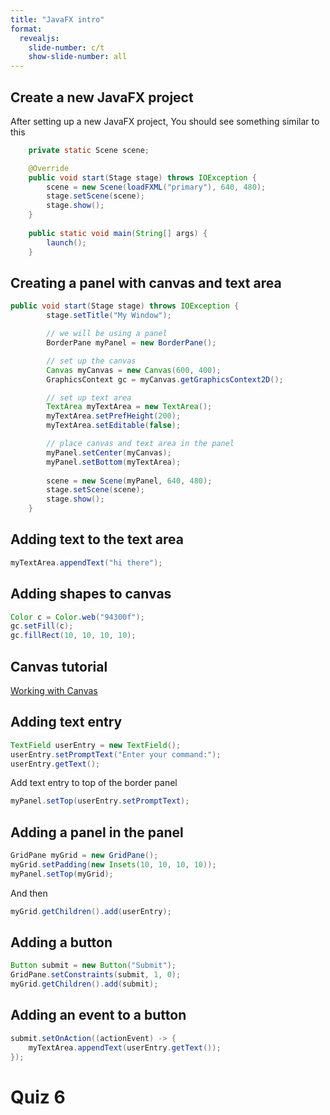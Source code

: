 ```yaml
---
title: "JavaFX intro"
format:
  revealjs:
    slide-number: c/t
    show-slide-number: all
---
```


## Create a new JavaFX project

After setting up a new JavaFX project, You should see something similar to this

```java
    private static Scene scene;

    @Override
    public void start(Stage stage) throws IOException {
        scene = new Scene(loadFXML("primary"), 640, 480);
        stage.setScene(scene);
        stage.show();
    }
    
    public static void main(String[] args) {
        launch();
    }
```

## Creating a panel with canvas and text area

```java
public void start(Stage stage) throws IOException {
        stage.setTitle("My Window");

        // we will be using a panel
        BorderPane myPanel = new BorderPane();

        // set up the canvas
        Canvas myCanvas = new Canvas(600, 400);
        GraphicsContext gc = myCanvas.getGraphicsContext2D();

        // set up text area
        TextArea myTextArea = new TextArea();
        myTextArea.setPrefHeight(200);
        myTextArea.setEditable(false);

        // place canvas and text area in the panel
        myPanel.setCenter(myCanvas);
        myPanel.setBottom(myTextArea);
        
        scene = new Scene(myPanel, 640, 480);
        stage.setScene(scene);
        stage.show();
    }
```

## Adding text to the text area

```java
myTextArea.appendText("hi there");
```

## Adding shapes to canvas

```java
Color c = Color.web("94300f");
gc.setFill(c);
gc.fillRect(10, 10, 10, 10);
```

## Canvas tutorial

[Working with Canvas](https://docs.oracle.com/javafx/2/canvas/jfxpub-canvas.htm)

## Adding text entry

```java
TextField userEntry = new TextField();
userEntry.setPromptText("Enter your command:");
userEntry.getText();
```

Add text entry to top of the border panel

```java
myPanel.setTop(userEntry.setPromptText);
```

## Adding a panel in the panel

```java
GridPane myGrid = new GridPane();
myGrid.setPadding(new Insets(10, 10, 10, 10));
myPanel.setTop(myGrid);
```

And then

```java
myGrid.getChildren().add(userEntry);
```

## Adding a button

```java
Button submit = new Button("Submit");
GridPane.setConstraints(submit, 1, 0);
myGrid.getChildren().add(submit);
```

## Adding an event to a button

```java
submit.setOnAction((actionEvent) -> {
    myTextArea.appendText(userEntry.getText());
});
```

# Quiz 6


<center>
<div class="cleanslate w24tz-current-time w24tz-large" style="display: inline-block !important; visibility: hidden !important; min-width:300px !important; min-height:145px !important;"><a href="//24timezones.com/Tucson/time" style="text-decoration: none" class="clock24" id="tz24-1695057604-c1393-eyJob3VydHlwZSI6IjEyIiwic2hvd2RhdGUiOiIwIiwic2hvd3NlY29uZHMiOiIwIiwiY29udGFpbmVyX2lkIjoiY2xvY2tfYmxvY2tfY2I2NTA4ODZjNDg0OWVlIiwidHlwZSI6ImRiIiwibGFuZyI6ImVuIn0=" title="World Time :: Tucson" target="_blank" rel="nofollow"></a>current time<div id="clock_block_cb650886c4849ee"></div></div>
<script type="text/javascript" src="//w.24timezones.com/l.js" async></script>
</center>
